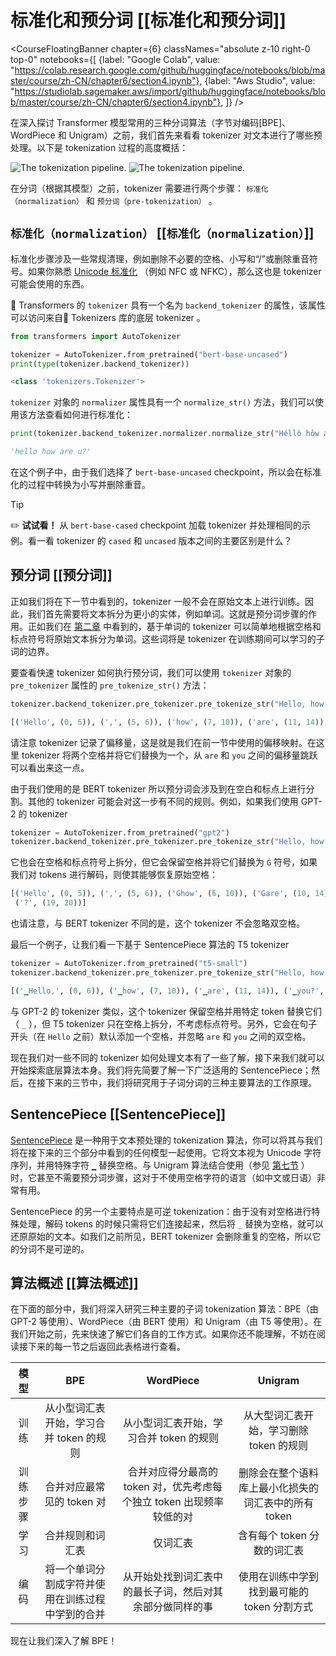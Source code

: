 # 标准化和预分词 [[标准化和预分词]]

<CourseFloatingBanner chapter={6}
  classNames="absolute z-10 right-0 top-0"
  notebooks={[
    {label: "Google Colab", value: "https://colab.research.google.com/github/huggingface/notebooks/blob/master/course/zh-CN/chapter6/section4.ipynb"},
    {label: "Aws Studio", value: "https://studiolab.sagemaker.aws/import/github/huggingface/notebooks/blob/master/course/zh-CN/chapter6/section4.ipynb"},
]} />

在深入探讨 Transformer 模型常用的三种分词算法（字节对编码[BPE]、WordPiece 和 Unigram）之前，我们首先来看看 tokenizer 对文本进行了哪些预处理。以下是 tokenization 过程的高度概括：

<div class="flex justify-center">
<img class="block dark:hidden" src="https://huggingface.co/datasets/huggingface-course/documentation-images/resolve/main/en/chapter6/tokenization_pipeline.svg" alt="The tokenization pipeline.">
<img class="hidden dark:block" src="https://huggingface.co/datasets/huggingface-course/documentation-images/resolve/main/en/chapter6/tokenization_pipeline-dark.svg" alt="The tokenization pipeline.">
</div>

在分词（根据其模型）之前，tokenizer 需要进行两个步骤： `标准化（normalization）` 和 `预分词（pre-tokenization）` 。

## `标准化（normalization）` [[`标准化（normalization）`]]

<Youtube id="4IIC2jI9CaU"/>

标准化步骤涉及一些常规清理，例如删除不必要的空格、小写和“/”或删除重音符号。如果你熟悉 [Unicode 标准化](http://www.unicode.org/reports/tr15/) （例如 NFC 或 NFKC），那么这也是 tokenizer 可能会使用的东西。

🤗 Transformers 的 `tokenizer` 具有一个名为 `backend_tokenizer` 的属性，该属性可以访问来自🤗 Tokenizers 库的底层 tokenizer 。

```py
from transformers import AutoTokenizer

tokenizer = AutoTokenizer.from_pretrained("bert-base-uncased")
print(type(tokenizer.backend_tokenizer))
```

```python out
<class 'tokenizers.Tokenizer'>
```

`tokenizer` 对象的 `normalizer` 属性具有一个 `normalize_str()` 方法，我们可以使用该方法查看如何进行标准化：

```py
print(tokenizer.backend_tokenizer.normalizer.normalize_str("Héllò hôw are ü?"))
```

```python out
'hello how are u?'
```

在这个例子中，由于我们选择了 `bert-base-uncased` checkpoint，所以会在标准化的过程中转换为小写并删除重音。

> [!TIP]
> ✏️ **试试看！** 从 `bert-base-cased` checkpoint 加载 tokenizer 并处理相同的示例。看一看 tokenizer 的 `cased` 和 `uncased` 版本之间的主要区别是什么？

## 预分词 [[预分词]]

<Youtube id="grlLV8AIXug"/>

正如我们将在下一节中看到的，tokenizer 一般不会在原始文本上进行训练。因此，我们首先需要将文本拆分为更小的实体，例如单词。这就是预分词步骤的作用。正如我们在 [第二章](/course/chapter2) 中看到的，基于单词的 tokenizer 可以简单地根据空格和标点符号将原始文本拆分为单词。这些词将是 tokenizer 在训练期间可以学习的子词的边界。

要查看快速 tokenizer 如何执行预分词，我们可以使用 `tokenizer` 对象的 `pre_tokenizer` 属性的 `pre_tokenize_str()` 方法：

```py
tokenizer.backend_tokenizer.pre_tokenizer.pre_tokenize_str("Hello, how are  you?")
```

```python out
[('Hello', (0, 5)), (',', (5, 6)), ('how', (7, 10)), ('are', (11, 14)), ('you', (16, 19)), ('?', (19, 20))]
```

请注意 tokenizer 记录了偏移量，这是就是我们在前一节中使用的偏移映射。在这里 tokenizer 将两个空格并将它们替换为一个，从 `are` 和 `you` 之间的偏移量跳跃可以看出来这一点。

由于我们使用的是 BERT  tokenizer 所以预分词会涉及到在空白和标点上进行分割。其他的 tokenizer 可能会对这一步有不同的规则。例如，如果我们使用 GPT-2 的 tokenizer 

```py
tokenizer = AutoTokenizer.from_pretrained("gpt2")
tokenizer.backend_tokenizer.pre_tokenizer.pre_tokenize_str("Hello, how are  you?")
```

它也会在空格和标点符号上拆分，但它会保留空格并将它们替换为 `Ġ` 符号，如果我们对 tokens 进行解码，则使其能够恢复原始空格：


```python out
[('Hello', (0, 5)), (',', (5, 6)), ('Ġhow', (6, 10)), ('Ġare', (10, 14)), ('Ġ', (14, 15)), ('Ġyou', (15, 19)),
 ('?', (19, 20))]
```

也请注意，与 BERT  tokenizer 不同的是，这个 tokenizer 不会忽略双空格。

最后一个例子，让我们看一下基于 SentencePiece 算法的 T5  tokenizer 

```py
tokenizer = AutoTokenizer.from_pretrained("t5-small")
tokenizer.backend_tokenizer.pre_tokenizer.pre_tokenize_str("Hello, how are  you?")
```

```python out
[('▁Hello,', (0, 6)), ('▁how', (7, 10)), ('▁are', (11, 14)), ('▁you?', (16, 20))]
```

与 GPT-2 的 tokenizer 类似，这个 tokenizer 保留空格并用特定 token 替换它们（ `_` ），但 T5  tokenizer 只在空格上拆分，不考虑标点符号。另外，它会在句子开头（在 `Hello` 之前）默认添加一个空格，并忽略 `are` 和 `you` 之间的双空格。

现在我们对一些不同的 tokenizer 如何处理文本有了一些了解，接下来我们就可以开始探索底层算法本身。我们将先简要了解一下广泛适用的 SentencePiece；然后，在接下来的三节中，我们将研究用于子词分词的三种主要算法的工作原理。

## SentencePiece [[SentencePiece]]

 [SentencePiece](https://github.com/google/sentencepiece) 是一种用于文本预处理的 tokenization 算法，你可以将其与我们将在接下来的三个部分中看到的任何模型一起使用。它将文本视为 Unicode 字符序列，并用特殊字符 `▁` 替换空格。与 Unigram 算法结合使用（参见 [第七节](/course/chapter7/7) ）时，它甚至不需要预分词步骤，这对于不使用空格字符的语言（如中文或日语）非常有用。

SentencePiece 的另一个主要特点是可逆 tokenization：由于没有对空格进行特殊处理，解码 tokens 的时候只需将它们连接起来，然后将 `_` 替换为空格，就可以还原原始的文本。如我们之前所见，BERT  tokenizer 会删除重复的空格，所以它的分词不是可逆的。

## 算法概述 [[算法概述]]

在下面的部分中，我们将深入研究三种主要的子词 tokenization 算法：BPE（由 GPT-2 等使用）、WordPiece（由 BERT 使用）和 Unigram（由 T5 等使用）。在我们开始之前，先来快速了解它们各自的工作方式。如果你还不能理解，不妨在阅读接下来的每一节之后返回此表格进行查看。

模型 | BPE | WordPiece | Unigram
:----:|:---:|:---------:|:------:
训练 | 从小型词汇表开始，学习合并 token 的规则 | 从小型词汇表开始，学习合并 token 的规则 | 从大型词汇表开始，学习删除 token 的规则
训练步骤 | 合并对应最常见的 token 对 | 合并对应得分最高的 token 对，优先考虑每个独立 token 出现频率较低的对 | 删除会在整个语料库上最小化损失的词汇表中的所有 token
学习 | 合并规则和词汇表 | 仅词汇表 | 含有每个 token 分数的词汇表
编码 | 将一个单词分割成字符并使用在训练过程中学到的合并 | 从开始处找到词汇表中的最长子词，然后对其余部分做同样的事 | 使用在训练中学到找到最可能的 token 分割方式

现在让我们深入了解 BPE！